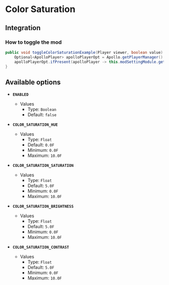 # Color Saturation

## Integration

### How to toggle the mod

```java
public void toggleColorSaturationExample(Player viewer, boolean value) {
    Optional<ApolloPlayer> apolloPlayerOpt = Apollo.getPlayerManager().getPlayer(viewer.getUniqueId());
    apolloPlayerOpt.ifPresent(apolloPlayer -> this.modSettingModule.getOptions().set(apolloPlayer, ModColorSaturation.ENABLED, value));
}
```

## Available options

- __`ENABLED`__
    - Values
        - Type: `Boolean`
        - Default: `false`

- __`COLOR_SATURATION_HUE`__
    - Values
        - Type: `Float`
        - Default: `0.0F`
        - Minimum: `0.0F`
        - Maximum: `10.0F`

- __`COLOR_SATURATION_SATURATION`__
    - Values
        - Type: `Float`
        - Default: `5.0F`
        - Minimum: `0.0F`
        - Maximum: `10.0F`

- __`COLOR_SATURATION_BRIGHTNESS`__
    - Values
        - Type: `Float`
        - Default: `5.0F`
        - Minimum: `0.0F`
        - Maximum: `10.0F`

- __`COLOR_SATURATION_CONTRAST`__
    - Values
        - Type: `Float`
        - Default: `5.0F`
        - Minimum: `0.0F`
        - Maximum: `10.0F`

